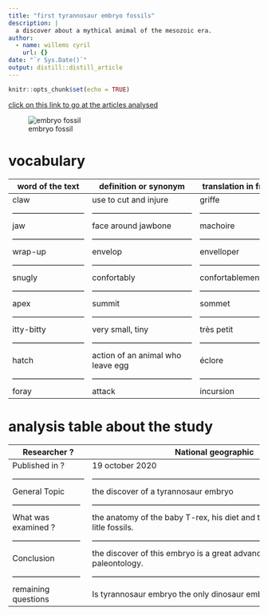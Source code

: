 ```yaml
---
title: "first tyrannosaur embryo fossils"
description: |
  a discover about a mythical animal of the mesozoic era.
author:
  - name: willems cyril
    url: {}
date: "`r Sys.Date()`"
output: distill::distill_article
---
```


```r
knitr::opts_chunk$set(echo = TRUE)
```

[click on this link to go at the articles analysed](https://www.nationalgeographic.com/science/2020/10/first-tyrannosaur-embryo-fossils-revealed/)

![embryo fossil](/embryo fossil.jfif)

# vocabulary #

word of the text           |        definition or synonym         |       translation in french    |
---------------------------|--------------------------------------|--------------------------------|
claw                       |        use to cut and injure         |       griffe                   |
---------------------------|--------------------------------------|--------------------------------|
jaw                        |        face around jawbone           |       machoire                 |
---------------------------|--------------------------------------|--------------------------------|
wrap-up                    |        envelop                       |       envelloper               |
---------------------------|--------------------------------------|--------------------------------|
snugly                     |        confortably                   |       confortablement          |
---------------------------|--------------------------------------|--------------------------------|
apex                       |        summit                        |       sommet                   |
---------------------------|--------------------------------------|--------------------------------|
itty-bitty                 |        very small, tiny              |       très petit               |
---------------------------|--------------------------------------|--------------------------------|
hatch                      |   action of an animal who leave egg  |       éclore                   |
---------------------------|--------------------------------------|--------------------------------|
foray                      |         attack                       |       incursion                |


# analysis table about the study #

Researcher ?               |    National geographic
 --------------------------|-------------------------------------------------------------------------------------------
Published in ?             |    19 october 2020
---------------------------|-------------------------------------------------------------------------------------------
General Topic              |    the discover of a tyrannosaur embryo
 --------------------------|-------------------------------------------------------------------------------------------
What was examined ?        |    the anatomy of the baby T-rex, his diet and the search of other litle fossils.
 --------------------------|-------------------------------------------------------------------------------------------
Conclusion                 |    the discover of this embryo is a great advance for the paleontology.
 --------------------------|-------------------------------------------------------------------------------------------
remaining questions        |    Is tyrannosaur embryo the only dinosaur embryo found ?

